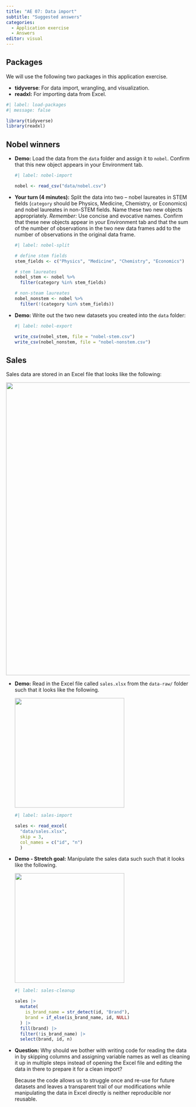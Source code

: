 ```yaml
---
title: "AE 07: Data import"
subtitle: "Suggested answers"
categories: 
  - Application exercise
  - Answers
editor: visual
---
```


## Packages

We will use the following two packages in this application exercise.

-   **tidyverse**: For data import, wrangling, and visualization.
-   **readxl:** For importing data from Excel.

```r
#| label: load-packages
#| message: false

library(tidyverse)
library(readxl)
```

## Nobel winners

-   **Demo:** Load the data from the `data` folder and assign it to `nobel`. Confirm that this new object appears in your Environment tab.

    ```r
    #| label: nobel-import
     
    nobel <- read_csv("data/nobel.csv")
    ```

```{=html}
<!-- -->
```
-   **Your turn (4 minutes):** Split the data into two -- nobel laureates in STEM fields (`category` should be Physics, Medicine, Chemistry, or Economics) and nobel laureates in non-STEM fields. Name these two new objects appropriately. *Remember:* Use concise and evocative names. Confirm that these new objects appear in your Environment tab and that the sum of the number of observations in the two new data frames add to the number of observations in the original data frame.

    ```r
    #| label: nobel-split

    # define stem fields
    stem_fields <- c("Physics", "Medicine", "Chemistry", "Economics")

    # stem laureates
    nobel_stem <- nobel %>%
      filter(category %in% stem_fields)

    # non-steam laureates
    nobel_nonstem <- nobel %>%
      filter(!(category %in% stem_fields))
    ```

-   **Demo:** Write out the two new datasets you created into the `data` folder:

    ```r
    #| label: nobel-export

    write_csv(nobel_stem, file = "nobel-stem.csv")
    write_csv(nobel_nonstem, file = "nobel-nonstem.csv")
    ```

## Sales

Sales data are stored in an Excel file that looks like the following:

![](images/salex-excel.png){fig-align="center" width="801"}

-   **Demo:** Read in the Excel file called `sales.xlsx` from the `data-raw/` folder such that it looks like the following.

    ![](images/sales-1.png){width="300"}

    ```r
    #| label: sales-import

    sales <- read_excel(
      "data/sales.xlsx", 
      skip = 3,
      col_names = c("id", "n")
      )
    ```

-   **Demo - Stretch goal:** Manipulate the sales data such such that it looks like the following.

    ![](images/sales-2.png){width="300"}

    ```r
    #| label: sales-cleanup

    sales |>
      mutate(
        is_brand_name = str_detect(id, "Brand"),
        brand = if_else(is_brand_name, id, NULL)
      ) |>
      fill(brand) |>
      filter(!is_brand_name) |>
      select(brand, id, n)
    ```

```{=html}
<!-- -->
```
-   **Question:** Why should we bother with writing code for reading the data in by skipping columns and assigning variable names as well as cleaning it up in multiple steps instead of opening the Excel file and editing the data in there to prepare it for a clean import?

    Because the code allows us to struggle once and re-use for future datasets and leaves a transparent trail of our modifications while manipulating the data in Excel directly is neither reproducible nor reusable.
